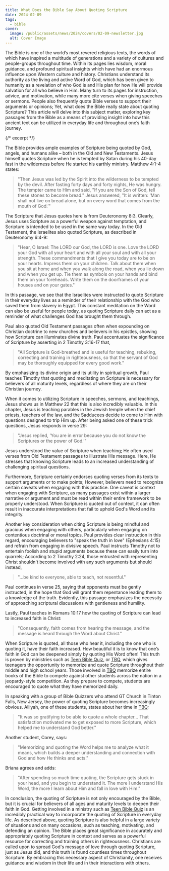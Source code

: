 ```yaml
---
title: What Does the Bible Say About Quoting Scripture
date: 2024-02-09
tags:
  - bible
cover:
  image: /public/assets/news/2024/covers/02-09-newsletter.jpg
  alt: Cover Image
---
```


The Bible is one of the world’s most revered religious texts, the words of which have inspired a multitude of generations and a variety of cultures and people-groups throughout time. Within its pages lies wisdom, moral guidance, and profound spiritual insights which have had an enormous influence upon Western culture and history. Christians understand its authority as the living and active Word of God, which has been given to humanity as a revelation of who God is and His plan for how He will provide salvation for all who believe in Him. Many turn to its pages for instruction, advice, and motivation, while many more cite verses when giving speeches or sermons. People also frequently quote Bible verses to support their arguments or opinions; Yet, what does the Bible really state about quoting Scripture? This article will delve into this subject matter, exploring key passages from the Bible as a means of providing insight into how this ancient text can be utilized in everyday life and throughout one’s faith journey.

{/* excerpt */}

The Bible provides ample examples of Scripture being quoted by God, angels, and humans alike – both in the Old and New Testaments. Jesus himself quotes Scripture when he is tempted by Satan during his 40-day fast in the wilderness before He started his earthly ministry. Matthew 4:1-4 states:

>"Then Jesus was led by the Spirit into the wilderness to be tempted by the devil. After fasting forty days and forty nights, He was hungry. The tempter came to Him and said, "If you are the Son of God, tell these stones to become bread." Jesus answered, "It is written: ‘Man shall not live on bread alone, but on every word that comes from the mouth of God.’"

The Scripture that Jesus quotes here is from Deuteronomy 8:3. Clearly, Jesus uses Scripture as a powerful weapon against temptation, and Scripture is intended to be used in the same way today. In the Old Testament, the Israelites also quoted Scripture, as described in Deuteronomy 6:4-9:

>"Hear, O Israel: The LORD our God, the LORD is one. Love the LORD your God with all your heart and with all your soul and with all your strength. These commandments that I give you today are to be on your hearts. Impress them on your children. Talk about them when you sit at home and when you walk along the road, when you lie down and when you get up. Tie them as symbols on your hands and bind them on your foreheads. Write them on the doorframes of your houses and on your gates."

In this passage, we see that the Israelites were instructed to quote Scripture in their everyday lives as a reminder of their relationship with the God who saved them from slavery in Egypt. This constant meditation on the Word can also be useful for people today, as quoting Scripture daily can act as a reminder of what challenges God has brought them through.

Paul also quoted Old Testament passages often when expounding on Christian doctrine to new churches and believers in his epistles, showing how Scripture can illuminates divine truth. Paul accentuates the significance of Scripture by asserting in 2 Timothy 3:16-17 that, 

>"All Scripture is God-breathed and is useful for teaching, rebuking, correcting and training in righteousness, so that the servant of God may be thoroughly equipped for every good work." 

By emphasizing its divine origin and its utility in spiritual growth, Paul teaches Timothy that quoting and meditating on Scripture is necessary for believers of all maturity levels, regardless of where they are on their Christian journey.

When it comes to utilizing Scripture in speeches, sermons, and teachings, Jesus shows us in Matthew 22 that this is also incredibly valuable. In this chapter, Jesus is teaching parables in the Jewish temple when the chief priests, teachers of the law, and the Sadducees decide to come to Him with questions designed to trip Him up. After being asked one of these trick questions, Jesus responds in verse 29:

>"Jesus replied, ‘You are in error because you do not know the Scriptures or the power of God.’"

Jesus understood the value of Scripture when teaching; He often used verses from Old Testament passages to illustrate His message. Here, He stresses that knowing Scripture leads to an increased understanding of challenging spiritual questions. 

Furthermore, Scripture certainly endorses quoting verses from its texts to support arguments or to make points; However, believers need to recognize certain caveats when engaging with this practice. One caveat is context when engaging with Scripture, as many passages exist within a larger narrative or argument and must be read within their entire framework to be properly understood. When Scripture is quoted out of context, it can often result in inaccurate interpretations that fail to uphold God's Word and its integrity.

Another key consideration when citing Scripture is being mindful and gracious when engaging with others, particularly when engaging on contentious doctrinal or moral topics. Paul provides clear instruction in this regard, encouraging believers to "speak the truth in love" (Ephesians 4:15) and refrain from engaging in divisive speech. Paul instructs Timothy not to entertain foolish and stupid arguments because these can easily turn into quarrels; According to 2 Timothy 2:24, those entrusted with representing Christ shouldn't become involved with any such arguments but should instead,

>"…be kind to everyone, able to teach, not resentful."

Paul continues in verse 25, saying that opponents must be gently instructed, in the hope that God will grant them repentance leading them to a knowledge of the truth. Evidently, this passage emphasizes the necessity of approaching scriptural discussions with gentleness and humility.

Lastly, Paul teaches in Romans 10:17 how the quoting of Scripture can lead to increased faith in Christ:

>"Consequently, faith comes from hearing the message, and the message is heard through the Word about Christ."

When Scripture is quoted, all those who hear it, including the one who is quoting it, have their faith increased. How beautiful it is to know that one’s faith in God can be deepened simply by quoting His Word often! This truth is proven by ministries such as [Teen Bible Quiz](https://www.biblequiz.com), or [TBQ](https://www.biblequiz.com), which gives teenagers the opportunity to memorize and quote Scripture throughout their middle and high school years. Those involved in [TBQ](https://www.biblequiz.com) memorize entire books of the Bible to compete against other students across the nation in a jeopardy-style competition. As they prepare to compete, students are encouraged to quote what they have memorized daily. 

In speaking with a group of Bible Quizzers who attend GT Church in Tinton Falls, New Jersey, the power of quoting Scripture becomes increasingly obvious. Alliyah, one of these students, states about her time in [TBQ](https://www.biblequiz.com):

>"It was so gratifying to be able to quote a whole chapter… That satisfaction motivated me to get exposed to more Scripture, which helped me to understand God better."

Another student, Corey, says:

>"Memorizing and quoting the Word helps me to analyze what it means, which builds a deeper understanding and connection with God and how He thinks and acts." 

Briana agrees and adds:

>"After spending so much time quoting, the Scripture gets stuck in your head, and you begin to understand it. The more I understand His Word, the more I learn about Him and fall in love with Him."

In conclusion, the quoting of Scripture is not only encouraged by the Bible, but it is crucial for believers of all ages and maturity levels to deepen their faith in God. Getting involved in a ministry such as [Teen Bible Quiz](https://www.biblequiz.com) is an incredibly practical way to incorporate the quoting of Scripture in everyday life. As described above, quoting Scripture is also helpful in a large variety of situations and on many occasions, such as teaching, motivating, and defending an opinion. The Bible places great significance in accurately and appropriately quoting Scripture in context and serves as a powerful resource for correcting and training others in righteousness. Christians are called upon to spread God's message of love through quoting Scripture, just as Jesus did, and this truth is found countless times throughout Scripture. By embracing this necessary aspect of Christianity, one receives guidance and wisdom in their life and in their interactions with others. 
